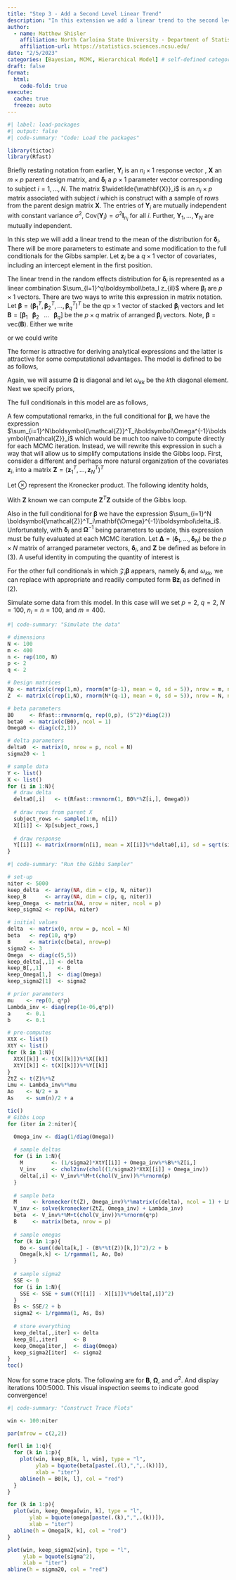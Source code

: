 ```yaml
---
title: "Step 3 - Add a Second Level Linear Trend"
description: "In this extension we add a linear trend to the second level of the hierarchical model and re-derive the full conditionals."
author:
  - name: Matthew Shisler
    affiliation: North Carloina State University - Department of Statistics
    affiliation-url: https://statistics.sciences.ncsu.edu/ 
date: "2/5/2023"
categories: [Bayesian, MCMC, Hierarchical Model] # self-defined categories
draft: false 
format:
  html: 
    code-fold: true
execute: 
  cache: true
  freeze: auto
---
```



```r
#| label: load-packages
#| output: false
#| code-summary: "Code: Load the packages"

library(tictoc)
library(Rfast)
```

Briefly restating notation from earlier, $\mathbf{Y}_i$ is an $n_i \times 1$ response vector , $\mathbf{X}$ an $m \times p$ parent design matrix, and $\boldsymbol\delta_i$ a $p \times 1$ parameter vector corresponding to subject $i = 1,\dots,N$. The matrix $\widetilde{\mathbf{X}}_i$ is an $n_i \times p$ matrix associated with subject $i$ which is construct with a sample of rows from the parent design matrix $\mathbf{X}$. The entries of $\mathbf{Y}_i$ are mutually independent with constant variance $\sigma^2$, $\text{Cov}(\mathbf{Y}_i) = \sigma^2 \mathbf{I}_{n_i}$ for all $i$. Further, $\mathbf{Y}_1,\dots,\mathbf{Y}_N$ are mutually independent.

In this step we will add a linear trend to the mean of the distribution for $\boldsymbol\delta_i$. There will be more parameters to estimate and some modification to the full conditionals for the Gibbs sampler. Let $\mathbf{z}_i$ be a $q \times 1$ vector of covariates, including an intercept element in the first position.

The linear trend in the random effects distribution for $\boldsymbol\delta_i$ is represented as a linear combination $\sum_{l=1}^q\boldsymbol\beta_l z_{il}$ where $\boldsymbol\beta_l$ are $p \times 1$ vectors. There are two ways to write this expression in matrix notation. Let $\boldsymbol\beta = (\boldsymbol\beta_1^T, \boldsymbol\beta_2^T, \dots, \boldsymbol\beta_q^T)^T$ be the $qp \times 1$ vector of stacked $\boldsymbol\beta_i$ vectors and let $\mathbf{B} = [\boldsymbol\beta_1 \;\;\; \boldsymbol\beta_2 \;\;\; \dots \;\;\; \boldsymbol\beta_q]$ be the $p \times q$ matrix of arranged $\boldsymbol\beta_i$ vectors. Note, $\boldsymbol\beta = \text{vec}(\mathbf{B})$.  Either we write

\begin{equation}
\tag{1}
\boldsymbol{\mathcal{Z}}_i\boldsymbol\beta = 
\begin{bmatrix}
1 & \dots & 0 & z_{i2} & \dots & 0 & & z_{iq} & \dots & 0\\
\vdots & \ddots & \vdots & \vdots & \ddots & \vdots & \dots & \vdots & \ddots & \vdots\\
0 & \dots & 1 & 0 & \dots & z_{i2} & & 0 & \dots & z_{iq}
\end{bmatrix}_{p \, \times \, qp}
\begin{bmatrix}
\boldsymbol\beta_1\\
\boldsymbol\beta_2\\
\vdots\\
\boldsymbol\beta_q
\end{bmatrix}_{qp \, \times \, 1}
\end{equation}
or we could write
\begin{equation}
\tag{2}
\mathbf{B}\mathbf{z}_i =
\begin{bmatrix}
\boldsymbol\beta_1 & \boldsymbol{\beta}_2 & \dots & \boldsymbol\beta_q
\end{bmatrix}_{p \,\times \, q}
\begin{bmatrix}
1\\
z_{i2}\\
\vdots\\
z_{iq}
\end{bmatrix}_{q \, \times \, 1}
\end{equation}

The former is attractive for deriving analytical expressions and the latter is attractive for some computational advantages. The model is defined to be as follows,

\begin{align*}
\mathbf{Y}_i &\sim \text{Normal}_{n_i}\left(\widetilde{\mathbf{X}}_i\boldsymbol\delta_i, \; \sigma^2 \mathbf{I}_{n_i}\right)\\
\boldsymbol\delta_i &\sim \text{Normal}_p\left(\boldsymbol{\mathcal{Z}}_i\boldsymbol\beta, \; \mathbf{\Omega}\right)
\end{align*}

Again, we will assume $\mathbf{\Omega}$ is diagonal and let $\omega_{kk}$ be the $k$th diagonal element. Next we specify priors,
\begin{align*}
\boldsymbol\beta &\sim \text{Normal}_{qp}\left(\boldsymbol\mu, \; \mathbf{\Lambda}\right)\\
\omega_{kk} &\sim \text{InvGamma}\left(a_\omega, \; b_\omega \right)\\
\sigma^2 &\sim \text{InvGamma}\left(a_\sigma, \; b_\sigma\right)
\end{align*}

The full conditionals in this model are as follows,

\begin{align*}
\boldsymbol\delta_i|\text{ rest} &\sim \text{Normal}_p(\mathbf{V}_i^{-1}\mathbf{M}_i, \mathbf{V}_i^{-1})\\
\mathbf{V}_i &= \frac{1}{\sigma^2} \widetilde{\mathbf{X}}_i^T\widetilde{\mathbf{X}}_i + \mathbf{\Omega}^{-1}\\
\mathbf{M}_i &= \frac{1}{\sigma^2} \widetilde{\mathbf{X}}_i^T\mathbf{Y}_i + \mathbf{\Omega}^{-1}\boldsymbol{\mathcal{Z}}_i\boldsymbol\beta\\\\
\boldsymbol\beta|\text{ rest} &\sim \text{Normal}_p(\mathbf{V}_\beta^{-1}\mathbf{M}_\beta, \mathbf{V}_\beta^{-1})\\
\mathbf{V}_\beta &= \sum_{i=1}^N\boldsymbol{\mathcal{Z}}^T_i\mathbf{\Omega}^{-1}\boldsymbol{\mathcal{Z}}_i + \mathbf{\Lambda}^{-1}\\
\mathbf{M}_\beta &= \sum_{i=1}^N\boldsymbol{\mathcal{Z}}^T_i\mathbf{\Omega}^{-1}\boldsymbol\delta_i + \mathbf{\Lambda}^{-1}\boldsymbol\mu\\\\
\omega_{kk}|\text{ rest} &\sim \text{InvGamma}(A_\omega,B_\omega)\\
A_\omega &= N/2 + a_\omega\\
B_\omega &= \frac{1}{2}\sum_{i=1}^N (\delta_{ik} - (\boldsymbol{\mathcal{Z}}_i\boldsymbol\beta)_k)^2 + b_\omega\\\\
\sigma^2|\text{ rest} &\sim \text{InvGamma}(A_\sigma,B_\sigma)\\
A_\sigma &= \frac{1}{2}\sum_{i=1}^N n_i + a_\sigma\\
B_\sigma &= \frac{1}{2}\sum_{i=1}^N (\mathbf{Y}_i - \widetilde{\mathbf{X}}_i\boldsymbol\delta_i)^T(\mathbf{Y}_i - \widetilde{\mathbf{X}}_i\boldsymbol\delta_i) + b_\sigma
\end{align*}

A few computational remarks, in the full conditional for $\boldsymbol\beta$, we have the expression $\sum_{i=1}^N\boldsymbol{\mathcal{Z}}^T_i\boldsymbol\Omega^{-1}\boldsymbol{\mathcal{Z}}_i$ which would be much too naive to compute directly for each MCMC iteration. Instead, we will rewrite this expression in such a way that will allow us to simplify computations inside the Gibbs loop. First, consider a different and perhaps more natural organization of the covariates $\mathbf{z}_i$, into a matrix $\mathbf{Z} = (\mathbf{z}_1^T, \dots,\mathbf{z}_N^T)^T$
\begin{equation}
\tag{3}
\mathbf{Z} = 
\begin{bmatrix}
1 & z_{12} & \dots & z_{1q}\\
\vdots & & \vdots &\\
1 & z_{N2} & \dots & z_{Nq}
\end{bmatrix}
=
\begin{bmatrix}
\mathbf{z}_1^T\\
\vdots\\
\mathbf{z}_N^T\\
\end{bmatrix}
\end{equation}

Let $\otimes$ represent the Kronecker product. The following identity holds,
\begin{equation}
\tag{4}
\sum_{i=1}^N\boldsymbol{\mathcal{Z}}^T_i\boldsymbol\Omega^{-1}\boldsymbol{\mathcal{Z}}_i = \mathbf{Z}^T\mathbf{Z} \otimes \boldsymbol\Omega^{-1}
\end{equation}

With $\mathbf{Z}$ known we can compute $\mathbf{Z}^T\mathbf{Z}$ outside of the Gibbs loop. 

Also in the full conditional for $\boldsymbol\beta$ we have the expression $\sum_{i=1}^N \boldsymbol{\mathcal{Z}}^T_i\mathbf{\Omega}^{-1}\boldsymbol\delta_i$. Unfortunately, with $\boldsymbol\delta_i$ and $\boldsymbol\Omega^{-1}$ being parameters to update, this expression must be fully evaluated at each MCMC iteration. Let $\boldsymbol\Delta = (\boldsymbol\delta_1,\dots,\boldsymbol\delta_N)$ be the $p \times N$ matrix of arranged parameter vectors, $\boldsymbol\delta_i$, and $\mathbf{Z}$ be defined as before in $(3)$. A useful identity in computing the quantity of interest is
\begin{equation}
\tag{5}
\sum_{i=1}^N\boldsymbol{\mathcal{Z}}^T_i\mathbf{\Omega}^{-1}\boldsymbol\delta_i =  \text{vec}(\Omega^{-1}\boldsymbol\Delta\mathbf{Z}) = (\mathbf{Z}^T \otimes \, \boldsymbol\Omega^{-1})\text{vec}(\boldsymbol\Delta).
\end{equation}

For the other full conditionals in which $\boldsymbol{\mathcal{Z}}_i\boldsymbol\beta$ appears, namely $\boldsymbol\delta_i$ and $\omega_{kk}$, we can replace with appropriate and readily computed form $\mathbf{B}\mathbf{z}_i$ as defined in $(2)$.

Simulate some data from this model. In this case will we set $p = 2$, $q = 2$, $N = 100$, $n_i = n = 100$, and $m = 400$. 
```r
#| code-summary: "Simulate the data"

# dimensions
N <- 100
m <- 400
n <- rep(100, N)
p <- 2
q <- 2

# Design matrices
Xp <- matrix(c(rep(1,m), rnorm(m*(p-1), mean = 0, sd = 5)), nrow = m, ncol = p)
Z  <- matrix(c(rep(1,N), rnorm(N*(q-1), mean = 0, sd = 5)), nrow = N, ncol = q)

# beta parameters
B0     <- Rfast::rmvnorm(q, rep(0,p), (5^2)*diag(2))
beta0  <- matrix(c(B0), ncol = 1)
Omega0 <- diag(c(2,1))

# delta parameters
delta0  <- matrix(0, nrow = p, ncol = N)
sigma20 <- 1

# sample data
Y <- list()
X <- list()
for (i in 1:N){
  # draw delta
  delta0[,i]   <- t(Rfast::rmvnorm(1, B0%*%Z[i,], Omega0))
  
  # draw rows from parent X
  subject_rows <- sample(1:m, n[i])
  X[[i]] <- Xp[subject_rows,]
  
  # draw response
  Y[[i]] <- matrix(rnorm(n[i], mean = X[[i]]%*%delta0[,i], sd = sqrt(sigma20)), ncol=1)
}
```

```r
#| code-summary: "Run the Gibbs Sampler"

# set-up
niter <- 5000
keep_delta  <- array(NA, dim = c(p, N, niter))
keep_B      <- array(NA, dim = c(p, q, niter))
keep_Omega  <- matrix(NA, nrow = niter, ncol = p)
keep_sigma2 <- rep(NA, niter)

# initial values
delta  <- matrix(0, nrow = p, ncol = N)
beta   <- rep(10, q*p)
B      <- matrix(c(beta), nrow=p)
sigma2 <- 3
Omega  <- diag(c(5,5))
keep_delta[,,1] <- delta
keep_B[,,1]     <- B
keep_Omega[1,]  <- diag(Omega)
keep_sigma2[1]  <- sigma2

# prior parameters
mu    <- rep(0, q*p)
Lambda_inv <- diag(rep(1e-06,q*p))
a     <- 0.1
b     <- 0.1

# pre-computes
XtX <- list()
XtY <- list()
for (k in 1:N){
  XtX[[k]] <- t(X[[k]])%*%X[[k]]
  XtY[[k]] <- t(X[[k]])%*%Y[[k]]
}
ZtZ <- t(Z)%*%Z
Lmu <- Lambda_inv%*%mu
Ao    <- N/2 + a
As    <- sum(n)/2 + a

tic()
# Gibbs Loop
for (iter in 2:niter){

  Omega_inv <- diag(1/diag(Omega))
  
  # sample deltas
  for (i in 1:N){
    M         <- (1/sigma2)*XtY[[i]] + Omega_inv%*%B%*%Z[i,]
    V_inv     <- chol2inv(chol((1/sigma2)*XtX[[i]] + Omega_inv))
    delta[,i] <- V_inv%*%M+t(chol(V_inv))%*%rnorm(p)
  }
  
  # sample beta
  M     <- kronecker(t(Z), Omega_inv)%*%matrix(c(delta), ncol = 1) + Lmu
  V_inv <- solve(kronecker(ZtZ, Omega_inv) + Lambda_inv)
  beta  <- V_inv%*%M+t(chol(V_inv))%*%rnorm(q*p)
  B     <- matrix(beta, nrow = p)
  
  # sample omegas
  for (k in 1:p){
    Bo <- sum((delta[k,] - (B%*%t(Z))[k,])^2)/2 + b
    Omega[k,k] <- 1/rgamma(1, Ao, Bo)
  }
  
  # sample sigma2
  SSE <- 0
  for (i in 1:N){
    SSE <- SSE + sum((Y[[i]] - X[[i]]%*%delta[,i])^2)
  }
  Bs <- SSE/2 + b
  sigma2 <- 1/rgamma(1, As, Bs)
  
  # store everything
  keep_delta[,,iter] <- delta
  keep_B[,,iter]     <- B
  keep_Omega[iter,]  <- diag(Omega)
  keep_sigma2[iter]  <- sigma2
}
toc()


```

Now for some trace plots. The following are for $\mathbf{B}$, $\boldsymbol\Omega$, and $\sigma^2$. And display iterations 100:5000. This visual inspection seems to indicate good convergence!
```r
#| code-summary: "Construct Trace Plots"

win <- 100:niter

par(mfrow = c(2,2))

for(l in 1:q){
  for (k in 1:p){
    plot(win, keep_B[k, l, win], type = "l",
         ylab = bquote(beta[paste(.(l),",",.(k))]),
         xlab = "iter")
    abline(h = B0[k, l], col = "red")
  }
}

for (k in 1:p){
  plot(win, keep_Omega[win, k], type = "l",
       ylab = bquote(omega[paste(.(k),",",.(k))]),
       xlab = "iter")
  abline(h = Omega[k, k], col = "red")
}

plot(win, keep_sigma2[win], type = "l",
     ylab = bquote(sigma^2),
     xlab = "iter")
abline(h = sigma20, col = "red")

```